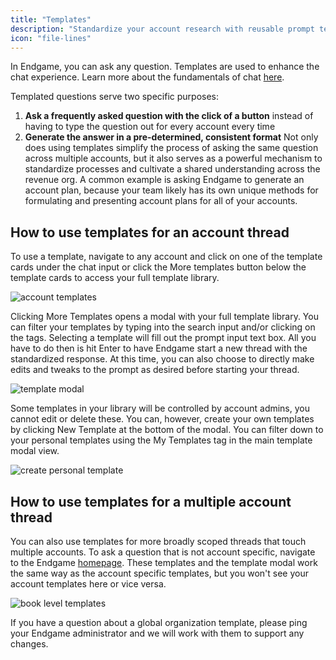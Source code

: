 ```yaml
---
title: "Templates"
description: "Standardize your account research with reusable prompt templates"
icon: "file-lines"
---
```


In Endgame, you can ask any question. Templates are used to enhance the chat experience. Learn more about the fundamentals of chat [here](https://docs.endgame.io/endgame-chat-101). 

Templated questions serve two specific purposes:

1. **Ask a frequently asked question with the click of a button** instead of having to type the question out for every account every time
2. **Generate the answer in a pre-determined, consistent format**
Not only does using templates simplify the process of asking the same question across multiple accounts, but it also serves as a powerful mechanism to standardize processes and cultivate a shared understanding across the revenue org. A common example is asking Endgame to generate an account plan, because your team likely has its own unique methods for formulating and presenting account plans for all of your accounts.

## How to use templates for an account thread

To use a template, navigate to any account and click on one of the template cards under the chat input or click the More templates button below the template cards to access your full template library.

![account templates](/mintlify/images/account-templates-8-24-25.png)

Clicking More Templates opens a modal with your full template library. You can filter your templates by typing into the search input and/or clicking on the tags. Selecting a template will fill out the prompt input text box. All you have to do then is hit Enter to have Endgame start a new thread with the standardized response. At this time, you can also choose to directly make edits and tweaks to the prompt as desired before starting your thread.

![template modal](/mintlify/images/template-modal-8-24-25.png)

Some templates in your library will be controlled by account admins, you cannot edit or delete these. You can, however, create your own templates by clicking New Template at the bottom of the modal. You can filter down to your personal templates using the My Templates tag in the main template modal view.

![create personal template](/mintlify/images/create-personal-template-8-24-25.png)

## How to use templates for a multiple account thread

You can also use templates for more broadly scoped threads that touch multiple accounts. To ask a question that is not account specific, navigate to the Endgame [homepage](https://end-p1.endgame.io/). These templates and the template modal work the same way as the account specific templates, but you won't see your account templates here or vice versa.

![book level templates](/mintlify/images/book-templates-8-24-25.png)

<Info>
  If you have a question about a global organization template, please ping your Endgame administrator and we will work with them to support any changes.
</Info>